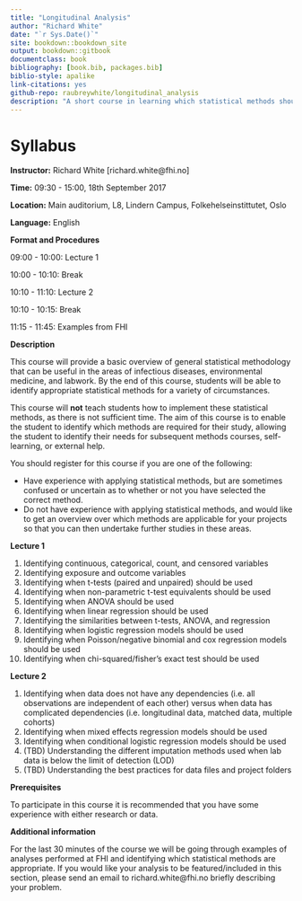 ```yaml
--- 
title: "Longitudinal Analysis"
author: "Richard White"
date: "`r Sys.Date()`"
site: bookdown::bookdown_site
output: bookdown::gitbook
documentclass: book
bibliography: [book.bib, packages.bib]
biblio-style: apalike
link-citations: yes
github-repo: raubreywhite/longitudinal_analysis
description: "A short course in learning which statistical methods should be applied where."
---
```


# Syllabus

**Instructor:** Richard White [richard.white@fhi.no]

**Time:** 09:30 - 15:00, 18th September 2017

**Location:** Main auditorium, L8, Lindern Campus, Folkehelseinstittutet, Oslo

**Language:** English

**Format and Procedures**

09:00 - 10:00: Lecture 1

10:00 - 10:10: Break

10:10 - 11:10: Lecture 2

10:10 - 10:15: Break

11:15 - 11:45: Examples from FHI

**Description**

This course will provide a basic overview of general statistical methodology that can be useful in the areas of infectious diseases, environmental medicine, and labwork. By the end of this course, students will be able to identify appropriate statistical methods for a variety of circumstances.

This course will **not** teach students how to implement these statistical methods, as there is not sufficient time. The aim of this course is to enable the student to identify which methods are required for their study, allowing the student to identify their needs for subsequent methods courses, self-learning, or external help.

You should register for this course if you are one of the following:

- Have experience with applying statistical methods, but are sometimes confused or uncertain as to whether or not you have selected the correct method.
- Do not have experience with applying statistical methods, and would like to get an overview over which methods are applicable for your projects so that you can then undertake further studies in these areas.

**Lecture 1**

1. Identifying continuous, categorical, count, and censored variables
2. Identifying exposure and outcome variables
3. Identifying when t-tests (paired and unpaired) should be used
4. Identifying when non-parametric t-test equivalents should be used
5. Identifying when ANOVA should be used
6. Identifying when linear regression should be used
7. Identifying the similarities between t-tests, ANOVA, and regression
8. Identifying when logistic regression models should be used
9. Identifying when Poisson/negative binomial and cox regression models should be used
10. Identifying when chi-squared/fisher’s exact test should be used

**Lecture 2**

1. Identifying when data does not have any dependencies (i.e. all observations are independent of each other) versus when data has complicated dependencies (i.e. longitudinal data, matched data, multiple cohorts)
2. Identifying when mixed effects regression models should be used
3. Identifying when conditional logistic regression models should be used
4. (TBD) Understanding the different imputation methods used when lab data is below the limit of detection (LOD)
5. (TBD) Understanding the best practices for data files and project folders

**Prerequisites**

To participate in this course it is recommended that you have some experience with either research or data.

**Additional information**

For the last 30 minutes of the course we will be going through examples of analyses performed at FHI and identifying which statistical methods are appropriate. If you would like your analysis to be featured/included in this section, please send an email to richard.white@fhi.no briefly describing your problem.